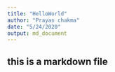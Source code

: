 ```yaml
---
title: "HelloWorld"
author: "Prayas chakma"
date: "5/24/2020"
output: md_document
---
```


## this is a markdown file